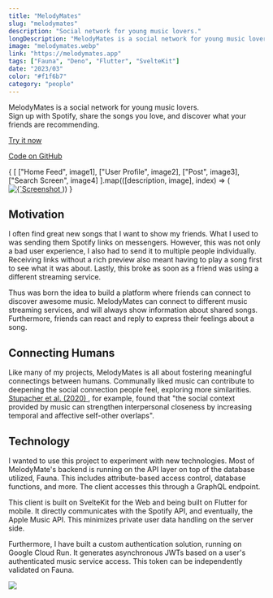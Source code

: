 ```yaml
---
title: "MelodyMates"
slug: "melodymates"
description: "Social network for young music lovers."
longDescription: "MelodyMates is a social network for young music lovers.\nSign up with Spotify, share the songs you love, and discover what your friends are recommending."
image: "melodymates.webp"
link: "https://melodymates.app"
tags: ["Fauna", "Deno", "Flutter", "SvelteKit"]
date: "2023/03"
color: "#f1f6b7"
category: "people"
---
```



<p>
	MelodyMates is a social network for young music lovers. <br/>
	Sign up with Spotify, share the songs you love, and discover what your friends are recommending.
</p>
<div class="flex flex-wrap gap-2 pb-2 pt-4">
	<a
		href="https://melodymates.app"
		target="_blank"
		class="elevated-card-hoverable elevated-1 group inline-block h-8 w-fit">
		<div class="flex h-full w-full items-center justify-center border-b-2 border-l-4 border-r-2 border-t-4 border-black px-12">
			<p class="decoration-[0.125rem] underline-offset-[0.3rem] group-hover:underline">
				Try it now
			</p>
		</div>
	</a>
	<a
		href="https://github.com/koenidv/melodymates"
		target="_blank"
		class="elevated-card-hoverable elevated-1 group inline-block h-8 w-fit">
		<div class="flex h-full w-full items-center justify-center border-b-2 border-l-4 border-r-2 border-t-4 border-black px-12">
			<p class="decoration-[0.125rem] underline-offset-[0.3rem] group-hover:underline">
				Code on GitHub
			</p>
		</div>
	</a>
</div>
<div class="imagecarousel flex flex-row gap-2 overflow-x-scroll rounded">
  {
    [
      ["Home Feed", image1],
      ["User Profile", image2],
      ["Post", image3],
      ["Search Screen", image4]
    ].map(([description, image], index) => (
      <a
        target="_blank"
        class="transition-all duration-200 hover:saturate-100 lg:saturate-0"
        href={`/images/melodymates/${index + 1}.png`}>
        <Image
          src={image}
          alt={`Screenshot from MelodyMates; ${description}`}
					widths={[200, 400, 800]}
					sizes={"(max-width: 1000px) 200px, (max-width: 2000px) 400px, 800px"}
          loading="lazy"
          class="max-h-[40vh] min-w-[7.5rem] rounded w-min"
        />
      </a>
    ))
  }
</div>
<h2 class="pt-4 font-poppins text-3xl">Motivation</h2>
<p>
	I often find great new songs that I want to show my friends. What I used to was sending them
	Spotify links on messengers. However, this was not only a bad user experience, I also had to send
	it to multiple people individually. Receiving links without a rich preview also meant having to
	play a song first to see what it was about. Lastly, this broke as soon as a friend was using a
	different streaming service.
</p>
<p>
	Thus was born the idea to build a platform where friends can connect to discover awesome music.
	MelodyMates can connect to different music streaming services, and will always show information
	about shared songs. Furthermore, friends can react and reply to express their feelings about a
	song.
</p>
<h2 class="pt-4 font-poppins text-3xl">Connecting Humans</h2>
<p>
	Like many of my projects, MelodyMates is all about fostering meaningful connectings between
	humans. Communally liked music can contribute to deepening the social connection people feel,
	exploring more similarities.
	<a
		class="bg-[#e8e7ed] decoration-[0.125rem] underline-offset-[0.3rem] hover:underline"
		href="https://www.semanticscholar.org/paper/Cultural-Familiarity-and-Individual-Musical-Taste-Stupacher-Witek/77fdaab24703432b2891f1fb8db30fa34830f690">
		Stupacher et al. (2020)
	</a>
	, for example, found that "the social context provided by music can strengthen interpersonal closeness
	by increasing temporal and affective self-other overlaps".
</p>
<h2 class="pt-4 font-poppins text-3xl">Technology</h2>
<p>
	I wanted to use this project to experiment with new technologies. Most of MelodyMate's backend is
	running on the API layer on top of the database utilized, Fauna. This includes attribute-based
	access control, database functions, and more. The client accesses this through a GraphQL endpoint.
</p>
<p>
	This client is built on SvelteKit for the Web and being built on Flutter for mobile. It directly
	communicates with the Spotify API, and eventually, the Apple Music API. This minimizes private
	user data handling on the server side.
</p>
<p>
	Furthermore, I have built a custom authentication solution, running on Google Cloud Run. It
	generates asynchronous JWTs based on a user's authenticated music service access. This token can
	be independently validated on Fauna.
</p>
<div class="flex flex-row gap-2 overflow-x-scroll">
	<a
		target="_blank"
		class="transition-all duration-200 hover:saturate-100 lg:saturate-0"
		href="https://user-images.githubusercontent.com/32238636/234679138-054267b9-162f-4359-8f8a-b34eb024165d.png">
		<img
			class="max-h-[40vh] rounded"
			src="https://user-images.githubusercontent.com/32238636/234679138-054267b9-162f-4359-8f8a-b34eb024165d.png"
		/>
	</a>
</div>
